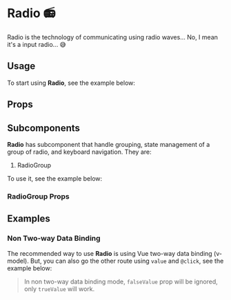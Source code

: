 

<Meta title="Components/Radio" of={RadioStories} />

# Radio 📻
Radio is the technology of communicating using radio waves... No, I mean it's a input radio... 😅

## Usage
To start using **Radio**, see the example below:

<Canvas of={RadioStories.DocUsage} />

## Props
<ArgTypes of={Radio} />

## Subcomponents
**Radio** has subcomponent that handle grouping, state management of a group of radio, and keyboard navigation. They are:

1. RadioGroup

To use it, see the example below:

<Canvas of={RadioStories.DocSubComponents} />

### RadioGroup Props
<ArgTypes of={RadioGroup} />

## Examples
### Non Two-way Data Binding
The recommended way to use **Radio** is using Vue two-way data binding (v-model). But, you can also go the other route
using `value` and `@click`, see the example below:

<Canvas of={RadioStories.DocNonTWDB} />

> In non two-way data binding mode, `falseValue` prop will be ignored, only `trueValue` will work.
